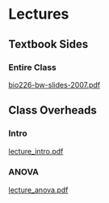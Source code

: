 # Lectures

## Textbook Sides  

### Entire Class
[bio226-bw-slides-2007.pdf](pdf/bio226-bw-slides-2007.pdf)

## Class Overheads

### Intro
[lecture_intro.pdf](pdf/lecture_intro.pdf)  

### ANOVA
[lecture_anova.pdf](pdf/lecture_anova.pdf)  
